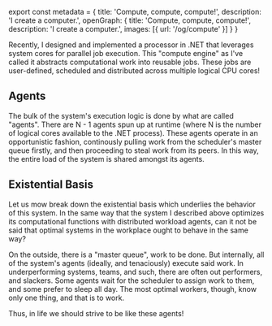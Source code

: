 ﻿export const metadata = {
    title: 'Compute, compute, compute!',
    description: 'I create a computer.',
    openGraph: {
        title: 'Compute, compute, compute!',
        description: 'I create a computer.',
        images: [{ url: '/og/compute' }]
    }
}

Recently, I designed and implemented a processor in .NET that leverages system cores for parallel job execution. This "compute engine" as I've called it abstracts computational work into reusable jobs. These jobs are user-defined, scheduled and distributed across multiple logical CPU cores!

## Agents
The bulk of the system's execution logic is done by what are called "agents". There are N - 1 agents spun up at runtime (where N is the number of logical cores available to the .NET process). These agents operate in an opportunistic fashion, continously pulling work from the scheduler's master queue firstly, and then proceeding to steal work from its peers. In this way, the entire load of the system is shared amongst its agents.

## Existential Basis
Let us mow break down the existential basis which underlies the behavior of this system. In the same way that the system I described above optimizes its computational functions with distributed workload agents, can it not be said that optimal systems in the workplace ought to behave in the same way?

On the outside, there is a "master queue", work to be done. But internally, all of the system's agents (ideally, and tenaciously) execute said work. In underperforming systems, teams, and such, there are often out performers, and slackers. Some agents wait for the scheduler to assign work to them, and some prefer to sleep all day. The most optimal workers, though, know only one thing, and that is to work.

Thus, in life we should strive to be like these agents!
